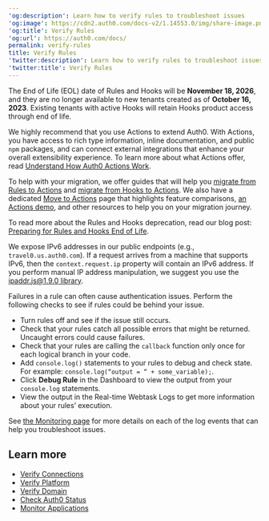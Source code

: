 ---
'og:description': Learn how to verify rules to troubleshoot issues
'og:image': https://cdn2.auth0.com/docs-v2/1.14553.0/img/share-image.png
'og:title': Verify Rules
'og:url': https://auth0.com/docs/
permalink: verify-rules
title: Verify Rules
'twitter:description': Learn how to verify rules to troubleshoot issues
'twitter:title': Verify Rules
---
<Warning>

The End of Life (EOL) date of Rules and Hooks will be **November 18, 2026**, and they are no longer available to new tenants created as of **October 16, 2023**. Existing tenants with active Hooks will retain Hooks product access through end of life.

We highly recommend that you use Actions to extend Auth0. With Actions, you have access to rich type information, inline documentation, and public `npm` packages, and can connect external integrations that enhance your overall extensibility experience. To learn more about what Actions offer, read [Understand How Auth0 Actions Work](/docs/customize/actions/actions-overview).

To help with your migration, we offer guides that will help you [migrate from Rules to Actions](/docs/customize/actions/migrate/migrate-from-rules-to-actions) and [migrate from Hooks to Actions](/docs/customize/actions/migrate/migrate-from-hooks-to-actions). We also have a dedicated [Move to Actions](https://auth0.com/extensibility/movetoactions) page that highlights feature comparisons, [an Actions demo](https://www.youtube.com/watch?v=UesFSY1klrI), and other resources to help you on your migration journey.

To read more about the Rules and Hooks deprecation, read our blog post: [Preparing for Rules and Hooks End of Life](https://auth0.com/blog/preparing-for-rules-and-hooks-end-of-life/).

</Warning>

<Warning>

We expose IPv6 addresses in our public endpoints (e.g., `travel0.us.auth0.com`). If a request arrives from a machine that supports IPv6, then the `context.request.ip` property will contain an IPv6 address. If you perform manual IP address manipulation, we suggest you use the [ipaddr.js@1.9.0 library](https://www.npmjs.com/package/ipaddr.js/v/1.9.0).

</Warning>

Failures in a rule can often cause authentication issues. Perform the following checks to see if rules could be behind your issue.

* Turn rules off and see if the issue still occurs.
* Check that your rules catch all possible errors that might be returned. Uncaught errors could cause failures.
* Check that your rules are calling the `callback` function only once for each logical branch in your code.
* Add `console.log()` statements to your rules to debug and check state. For example: `console.log(“output = “ + some_variable);`.
* Click **Debug Rule** in the Dashboard to view the output from your `console.log` statements.
* View the output in the Real-time Webtask Logs to get more information about your rules’ execution.

<Callout icon="file-lines" color="#0EA5E9" iconType="regular">

See [the Monitoring page](/docs/deploy-monitor/monitor) for more details on each of the log events that can help you troubleshoot issues.

</Callout>

## Learn more

* [Verify Connections](/docs/troubleshoot/basic-issues/verify-connections)
* [Verify Platform](/docs/troubleshoot/basic-issues/verify-platform)
* [Verify Domain](/docs/troubleshoot/basic-issues/verify-domain)
* [Check Auth0 Status](/docs/deploy-monitor/monitor/check-auth0-status)
* [Monitor Applications](/docs/deploy-monitor/monitor/monitor-applications)